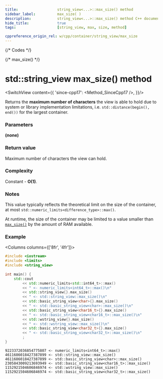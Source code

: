 ```yaml
---
title:					string_view<...>::max_size() method
sidebar_label:			max_size( )
description:			string_view<...>::max_size() method C++ documentation
hide_title:				true
tags:					[string_view, max, size, method]

cppreference_origin_rel: w/cpp/container/string_view/max_size
---
```



{/* Codes */}

{/* max_size() */}

# std::string_view max_size() method

<SwitchView content={{
	'since-cpp17': <Method_SinceCpp17 />,
}}/>

Returns the **maximum number of characters** the view is able to hold due to system or library implementation limitations, i.e. `std::distance(begin(), end())` for the largest container.

### Parameters

**(none)**

### Return value

Maximum number of characters the view can hold.

### Complexity

Constant - **O(1)**.

### Notes

This value typically reflects the theoretical limit on the size of the container,
at most `std::numeric_limits<difference_type>::max()`.  

At runtime, the size of the container may be limited to a value smaller than [`max_size()`](#) by the amount of RAM available.

### Example

<Columns columns={['8fr', '4fr']}>
<div>

```cpp title='Main.cpp' showLineNumbers
#include <iostream>
#include <limits>
#include <string_view>
 
int main() {
    std::cout
        << std::numeric_limits<std::int64_t>::max()
        << " <- numeric_limits<int64_t>::max()\n"
        << std::string_view{}.max_size()
        << " <- std::string_view::max_size()\n"
        << std::basic_string_view<char>{}.max_size()
        << " <- std::basic_string_view<char>::max_size()\n"
        << std::basic_string_view<char16_t>{}.max_size()
        << " <- std::basic_string_view<char16_t>::max_size()\n"
        << std::wstring_view{}.max_size()
        << " <- std::wstring_view::max_size()\n"
        << std::basic_string_view<char32_t>{}.max_size()
        << " <- std::basic_string_view<char32_t>::max_size()\n"
        ;
}
```

</div>
<div>

```plaintext title="Possible output"
9223372036854775807 <- numeric_limits<int64_t>::max()
4611686018427387899 <- std::string_view::max_size()
4611686018427387899 <- std::basic_string_view<char>::max_size()
2305843009213693949 <- std::basic_string_view<char16_t>::max_size()
1152921504606846974 <- std::wstring_view::max_size()
1152921504606846974 <- std::basic_string_view<char32_t>::max_size()
```

</div>
</Columns>
